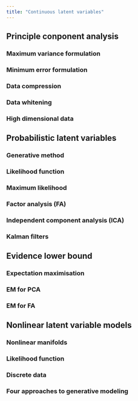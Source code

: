 ```yaml
---
title: "Continuous latent variables"
---
```


## Principle conponent analysis

### Maximum variance formulation

### Minimum error formulation

### Data compression

### Data whitening

### High dimensional data

## Probabilistic latent variables

### Generative method

### Likelihood function

### Maximum likelihood

### Factor analysis (FA)

### Independent component analysis (ICA)

### Kalman filters

## Evidence lower bound

### Expectation maximisation

### EM for PCA

### EM for FA

## Nonlinear latent variable models

### Nonlinear manifolds

### Likelihood function

### Discrete data

### Four approaches to generative modeling
